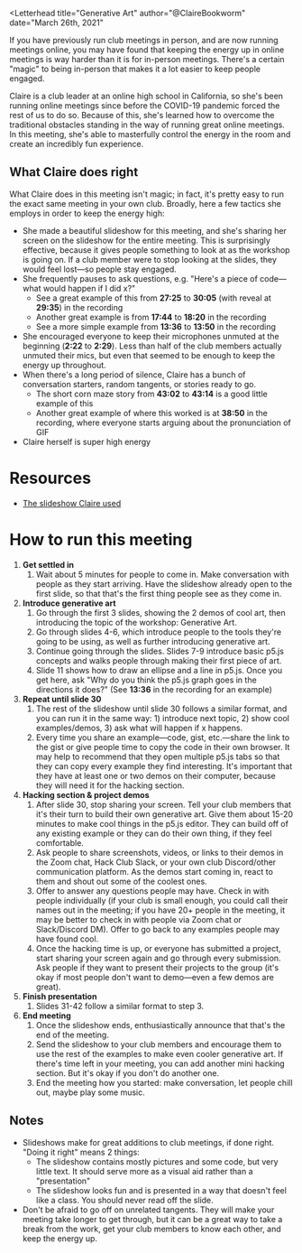 
<Letterhead
title="Generative Art"
author="@ClaireBookworm"
date="March 26th, 2021"
>

<YouTubeEmbed url="https://youtu.be/40o3BSYzhEU" />

If you have previously run club meetings in person, and are now running meetings online, you may have found that keeping the energy up in online meetings is way harder than it is for in-person meetings. There's a certain "magic" to being in-person that makes it a lot easier to keep people engaged.

Claire is a club leader at an online high school in California, so she's been running online meetings since before the COVID-19 pandemic forced the rest of us to do so. Because of this, she's learned how to overcome the traditional obstacles standing in the way of running great online meetings. In this meeting, she's able to masterfully control the energy in the room and create an incredibly fun experience.

## What Claire does right

What Claire does in this meeting isn't magic; in fact, it's pretty easy to run the exact same meeting in your own club. Broadly, here a few tactics she employs in order to keep the energy high:

- She made a beautiful slideshow for this meeting, and she's sharing her screen on the slideshow for the entire meeting. This is surprisingly effective, because it gives people something to look at as the workshop is going on. If a club member were to stop looking at the slides, they would feel lost—so people stay engaged.
- She frequently pauses to ask questions, e.g. "Here's a piece of code—what would happen if I did x?"
  - See a great example of this from **27:25** to **30:05** (with reveal at **29:35**) in the recording
  - Another great example is from **17:44** to **18:20** in the recording
  - See a more simple example from **13:36** to **13:50** in the recording
- She encouraged everyone to keep their microphones unmuted at the beginning (**2:22** to **2:29**). Less than half of the club members actually unmuted their mics, but even that seemed to be enough to keep the energy up throughout.
- When there's a long period of silence, Claire has a bunch of conversation starters, random tangents, or stories ready to go.
  - The short corn maze story from **43:02** to **43:14** is a good little example of this
  - Another great example of where this worked is at **38:50** in the recording, where everyone starts arguing about the pronunciation of GIF
- Claire herself is super high energy

# Resources

- [The slideshow Claire used](https://cloud-mrici8eu0-hack-club-bot.vercel.app/0generative-art.pdf)

# How to run this meeting

1. **Get settled in**
    1. Wait about 5 minutes for people to come in. Make conversation with people as they start arriving. Have the slideshow already open to the first slide, so that that's the first thing people see as they come in.
2. **Introduce generative art**
    1. Go through the first 3 slides, showing the 2 demos of cool art, then introducing the topic of the workshop: Generative Art.
    2. Go through slides 4-6, which introduce people to the tools they're going to be using, as well as further introducing generative art.
    3. Continue going through the slides. Slides 7-9 introduce basic p5.js concepts and walks people through making their first piece of art.
    4. Slide 11 shows how to draw an ellipse and a line in p5.js. Once you get here, ask "Why do you think the p5.js graph goes in the directions it does?" (See **13:36** in the recording for an example)
3. **Repeat until slide 30**
    1. The rest of the slideshow until slide 30 follows a similar format, and you can run it in the same way: 1) introduce next topic, 2) show cool examples/demos, 3) ask what will happen if x happens.
    2. Every time you share an example—code, gist, etc.—share the link to the gist or give people time to copy the code in their own browser. It may help to recommend that they open multiple p5.js tabs so that they can copy every example they find interesting. It's important that they have at least one or two demos on their computer, because they will need it for the hacking section.
4. **Hacking section & project demos**
    1. After slide 30, stop sharing your screen. Tell your club members that it's their turn to build their own generative art. Give them about 15-20 minutes to make cool things in the p5.js editor. They can build off of any existing example or they can do their own thing, if they feel comfortable.
    2. Ask people to share screenshots, videos, or links to their demos in the Zoom chat, Hack Club Slack, or your own club Discord/other communication platform. As the demos start coming in, react to them and shout out some of the coolest ones.
    3. Offer to answer any questions people may have. Check in with people individually (if your club is small enough, you could call their names out in the meeting; if you have 20+ people in the meeting, it may be better to check in with people via Zoom chat or Slack/Discord DM). Offer to go back to any examples people may have found cool.
    4. Once the hacking time is up, or everyone has submitted a project, start sharing your screen again and go through every submission. Ask people if they want to present their projects to the group (it's okay if most people don't want to demo—even a few demos are great).
5. **Finish presentation**
    1. Slides 31-42 follow a similar format to step 3.
6. **End meeting**
    1. Once the slideshow ends, enthusiastically announce that that's the end of the meeting.
    2. Send the slideshow to your club members and encourage them to use the rest of the examples to make even cooler generative art. If there's time left in your meeting, you can add another mini hacking section. But it's okay if you don't do another one.
    3. End the meeting how you started: make conversation, let people chill out, maybe play some music.

## Notes

- Slideshows make for great additions to club meetings, if done right. "Doing it right" means 2 things:
  - The slideshow contains mostly pictures and some code, but very little text. It should serve more as a visual aid rather than a "presentation"
  - The slideshow looks fun and is presented in a way that doesn't feel like a class. You should never read off the slide.
- Don't be afraid to go off on unrelated tangents. They will make your meeting take longer to get through, but it can be a great way to take a break from the work, get your club members to know each other, and keep the energy up.

</Letterhead>
<Footer />